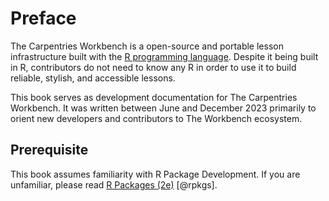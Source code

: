 # Preface {.unnumbered}


The Carpentries Workbench is a open-source and portable lesson infrastructure
built with the [R programming language](https://r-project.org). Despite it
being built in R, contributors do not need to know any R in order to use it to
build reliable, stylish, and accessible lessons.

This book serves as development documentation for The Carpentries Workbench.
It was written between June and December 2023 primarily to orient new developers
and contributors to The Workbench ecosystem. 

:::{.callout-note}

## Prerequisite

This book assumes familiarity with R Package Development. If you are unfamiliar,
please read [R Packages (2e)](https://r-pkgs.org/) [@rpkgs].

:::


